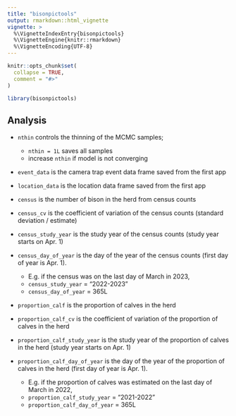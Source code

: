 ```yaml
---
title: "bisonpictools"
output: rmarkdown::html_vignette
vignette: >
  %\VignetteIndexEntry{bisonpictools}
  %\VignetteEngine{knitr::rmarkdown}
  %\VignetteEncoding{UTF-8}
---
```


```r
knitr::opts_chunk$set(
  collapse = TRUE,
  comment = "#>"
)
```

```r
library(bisonpictools)
```


## Analysis

- `nthin` controls the thinning of the MCMC samples; 
  - `nthin = 1L` saves all samples
  - increase `nthin` if model is not converging
  
- `event_data` is the camera trap event data frame saved from the first app
- `location_data` is the location data frame saved from the first app

- `census` is the number of bison in the herd from census counts
- `census_cv` is the coefficient of variation of the census counts (standard deviation / estimate)
- `census_study_year` is the study year of the census counts (study year starts on Apr. 1)
- `census_day_of_year` is the day of the year of the census counts (first day of year is Apr. 1). 
  - E.g. if the census was on the last day of March in 2023,
  - `census_study_year` = "2022-2023"
  - `census_day_of_year` = 365L
- `proportion_calf` is the proportion of calves in the herd
- `proportion_calf_cv` is the coefficient of variation of the proportion of calves in the herd
- `proportion_calf_study_year` is the study year of the proportion of calves in the herd (study year starts on Apr. 1)
- `proportion_calf_day_of_year` is the day of the year of the proportion of calves in the herd (first day of year is Apr. 1). 
  - E.g. if the proportion of calves was estimated on the last day of March in 2022,
  - `proportion_calf_study_year` = "2021-2022"
  - `proportion_calf_day_of_year` = 365L